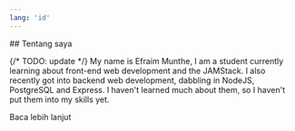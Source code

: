 ```yaml
---
lang: 'id'
---
```




<section class="main-section full-columns" id="about">
  ## Tentang saya

  {/* TODO: update */}
  My name is Efraim Munthe, I am a student currently learning about
  front-end web development and the JAMStack. I also recently got into
  backend web development, dabbling in NodeJS, PostgreSQL and Express. I
  haven't learned much about them, so I haven't put them into my skills
  yet.

  <div class="cta-container">
    <CTA href={getRelativeLocaleUrl(locale, "about")} primary margin>Baca lebih lanjut</CTA>
  </div>
</section>
